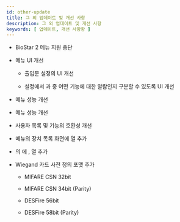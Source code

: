 ```yaml
---
id: other-update
title: 그 외 업데이트 및 개선 사항
description: 그 외 업데이트 및 개선 사항
keywords: [ 업데이트, 개선 사항항 ]
---
```


* BioStar 2 <Cmd sid="common.gnb.video" /> 메뉴 지원 중단

* <Cmd sid="common.gnb.door" /> 메뉴 UI 개선

    * 출입문 <Cmd sid="door.openTime" /> 설정의 UI 개선

    * <Cmd sid="door.alarm" /> 설정에서 <Cmd sid="door.antiPassBack" />과 <Cmd sid="timedAPB.title" /> 중 어떤 기능에 대한 알람인지 구분할 수 있도록 UI 개선

* <Cmd sid="common.gnb.report" /> 메뉴 성능 개선

* <Cmd sid="common.dashboard" /> 메뉴 성능 개선

* 사용자 목록 및 <Cmd sid="button.advancedSearch" /> 기능의 호환성 개선

* <Cmd sid="common.gnb.device" /> 메뉴의 장치 목록 화면에 <Cmd sid="device.info.firmwareVersion" /> 열 추가

* <Cmd sid="monitoring.pastEvent" />의 <Cmd sid="columnSetting.columnList" />에 <Cmd sid="common.elevator" />, <Cmd sid="common.zone" /> 열 추가

* Wiegand 카드 사전 정의 포맷 추가

    * MIFARE CSN 32bit

    * MIFARE CSN 34bit (Parity)

    * DESFire 56bit

    * DESFire 58bit (Parity)